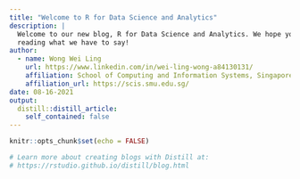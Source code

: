 ```yaml
---
title: "Welcome to R for Data Science and Analytics"
description: |
  Welcome to our new blog, R for Data Science and Analytics. We hope you enjoy 
  reading what we have to say!
author:
  - name: Wong Wei Ling 
    url: https://www.linkedin.com/in/wei-ling-wong-a84130131/
    affiliation: School of Computing and Information Systems, Singapore Management University
    affiliation_url: https://scis.smu.edu.sg/
date: 08-16-2021
output:
  distill::distill_article:
    self_contained: false
---
```


```r
knitr::opts_chunk$set(echo = FALSE)

# Learn more about creating blogs with Distill at:
# https://rstudio.github.io/distill/blog.html

```



